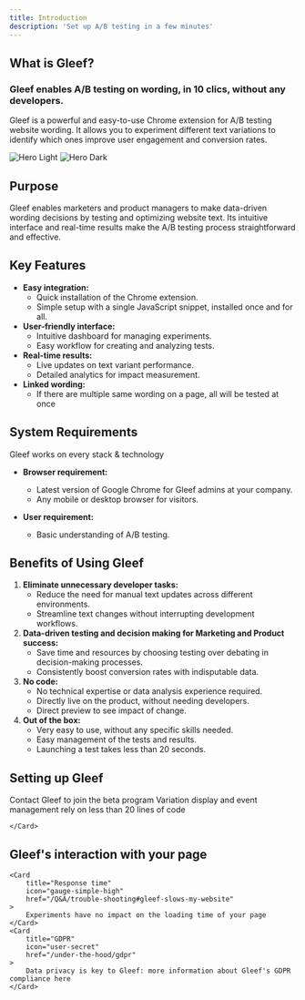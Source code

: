 ```yaml
---
title: Introduction
description: 'Set up A/B testing in a few minutes'
---
```


## What is Gleef?
### Gleef enables A/B testing on wording, in 10 clics, without any developers.

Gleef is a powerful and easy-to-use Chrome extension for A/B testing website wording. It allows you to experiment different text variations to identify which ones improve user engagement and conversion rates.

<img
    className="block dark:hidden"
    src="/images/hero-light.svg"
    alt="Hero Light"
/>
<img
    className="hidden dark:block"
    src="/images/hero-dark.svg"
    alt="Hero Dark"
/>

## Purpose

Gleef enables marketers and product managers to make data-driven wording decisions by testing and optimizing website text.
Its intuitive interface and real-time results make the A/B testing process straightforward and effective.

## Key Features
- **Easy integration:**
    - Quick installation of the Chrome extension.
    - Simple setup with a single JavaScript snippet, installed once and for all.
- **User-friendly interface:**
    - Intuitive dashboard for managing experiments.
	- Easy workflow for creating and analyzing tests.
- **Real-time results:**
	- Live updates on text variant performance.
	- Detailed analytics for impact measurement.
- **Linked wording:**
    - If there are multiple same wording on a page, all will be tested at once

## System Requirements
<Check>Gleef works on every stack & technology</Check>

- **Browser requirement:**
    - Latest version of Google Chrome for Gleef admins at your company.
    - Any mobile or desktop browser for visitors.

- **User requirement:**
    - Basic understanding of A/B testing.


## Benefits of Using Gleef
1.	**Eliminate unnecessary developer tasks:**
	* Reduce the need for manual text updates across different environments.
	* Streamline text changes without interrupting development workflows.
2.	**Data-driven testing and decision making for Marketing and Product success:**
	* Save time and resources by choosing testing over debating in decision-making processes.
	* Consistently boost conversion rates with indisputable data.
3.	**No code:**
	* No technical expertise or data analysis experience required.
	* Directly live on the product, without needing developers.
    * Direct preview to see impact of change.
4.	**Out of the box:**
	* Very easy to use, without any specific skills needed.
	* Easy management of the tests and results.
    * Launching a test takes less than 20 seconds.

## Setting up Gleef

<CardGroup cols={2}>
    <Card
        title="Get your credentials"
        icon="key"
        href="mailto:contact@gleef.eu"
    >
        Contact Gleef to join the beta program
    </Card>
    <Card
        title="Add the script to your code"
        icon="code"
        href="/quickstart"
    >
        Variation display and event management rely on less than 20 lines of code

    </Card>
</CardGroup>

## Gleef's interaction with your page

<CardGroup cols={2}>
    
    <Card
        title="Response time"
        icon="gauge-simple-high"
        href="/Q&A/trouble-shooting#gleef-slows-my-website"
    >
        Experiments have no impact on the loading time of your page
    </Card>
    <Card
        title="GDPR"
        icon="user-secret"
        href="/under-the-hood/gdpr"
    >
        Data privacy is key to Gleef: more information about Gleef's GDPR compliance here
    </Card>
</CardGroup>
